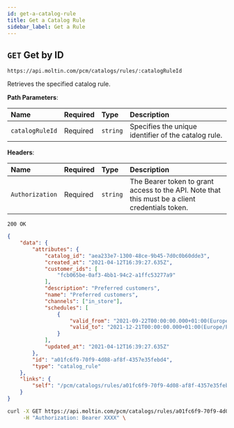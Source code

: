 ```yaml
---
id: get-a-catalog-rule
title: Get a Catalog Rule
sidebar_label: Get a Rule
---
```


## `GET` Get by ID

```text
https://api.moltin.com/pcm/catalogs/rules/:catalogRuleId
```

Retrieves the specified catalog rule.

<!--DOCUSAURUS_CODE_TABS-->

<!-- Request -->

**Path Parameters**:

 | Name | Required | Type | Description |
 | :--- | :--- | :--- | :--- |
 | `catalogRuleId` | Required | `string` | Specifies the unique identifier of the catalog rule. |

**Headers**:

| Name | Required | Type | Description |
| :--- | :--- | :--- | :--- |
| `Authorization` | Required | `string` | The Bearer token to grant access to the API. Note that this must be a client credentials token. |

<!-- Response -PCM-->

`200 OK`

```json
{
    "data": {
        "attributes": {
            "catalog_id": "aea233e7-1300-48ce-9b45-7d0c0b60dde3",
            "created_at": "2021-04-12T16:39:27.635Z",
            "customer_ids": [
                "fcb065be-0af3-4bb1-94c2-a1ffc53277a9"
            ],
            "description": "Preferred customers",
            "name": "Preferred customers",
            "channels": ["in_store"],
            "schedules": [
                {
                    "valid_from": "2021-09-22T00:00:00.000+01:00(Europe/Paris)",
                    "valid_to": "2021-12-21T00:00:00.000+01:00(Europe/Paris)"
                }
            ],
            "updated_at": "2021-04-12T16:39:27.635Z"
        },
        "id": "a01fc6f9-70f9-4d08-af8f-4357e35febd4",
        "type": "catalog_rule"
    },
    "links": {
        "self": "/pcm/catalogs/rules/a01fc6f9-70f9-4d08-af8f-4357e35febd4"
    }
}
```

<!--END_DOCUSAURUS_CODE_TABS-->

<!--DOCUSAURUS_CODE_TABS-->

<!--cURL-->

```bash
curl -X GET https://api.moltin.com/pcm/catalogs/rules/a01fc6f9-70f9-4d08-af8f-4357e35febd4 \
     -H "Authorization: Bearer XXXX" \
```

<!--END_DOCUSAURUS_CODE_TABS-->
